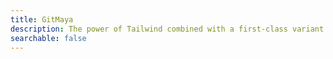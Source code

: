 ```yaml
---
title: GitMaya
description: The power of Tailwind combined with a first-class variant API.
searchable: false
---
```


<Cobe/>

<style jsx global>{`
body {
  background: linear-gradient(
      180deg,
      hsla(0, 0%, 100%, 0) 0,
      #fff min(110vw, 800px)
    ),
    fixed
      repeating-radial-gradient(
        circle at 50% min(calc(50vw + 3.5rem), calc(300px + 7rem)),
        #f5f5f5 0,
        #fff 40px
      );!import
}
.dark body {
  background: linear-gradient(
    0deg,
    hsla(0, 0%, 100%, 0.2) 0,
    #000 min(110vw, 800px)
  ),
  fixed
    repeating-radial-gradient(
      circle at 50% min(calc(50vw + 3.5rem), calc(300px + 5rem)),
      #050505 0,
      #000 40px
    );
}
`}</style>

<Actions/>


